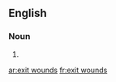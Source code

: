 ==English==

===Noun===
{{head|en|plural}}

# {{plural of|exit wound|lang=en}}

[[ar:exit wounds]]
[[fr:exit wounds]]